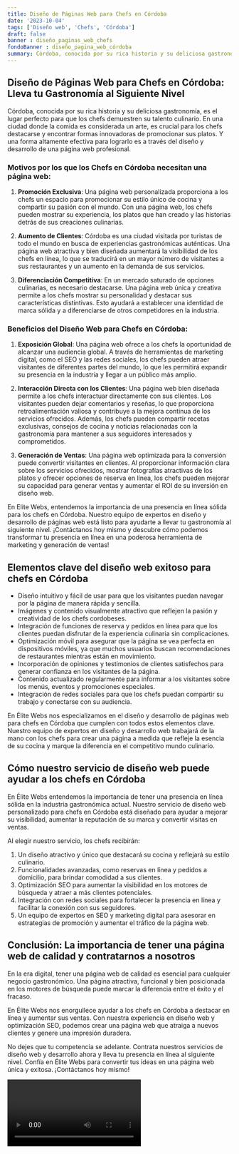 ```yaml
---
title: Diseño de Páginas Web para Chefs en Córdoba
date: '2023-10-04'
tags: ['Diseño web', 'Chefs', 'Córdoba']
draft: false
banner : diseño_paginas_web_chefs
fondoBanner : diseño_pagina_web_córdoba
summary: Córdoba, conocida por su rica historia y su deliciosa gastronomía, es el lugar perfecto para que los chefs demuestren su talento culinario. En una ciudad donde la comida es considerada un arte, es crucial para los chefs destacarse y encontrar formas innovadoras de promocionar sus platos. Y una forma altamente efectiva para lograrlo es a través del diseño y desarrollo de una página web profesional. 
---
```


## Diseño de Páginas Web para Chefs en Córdoba: Lleva tu Gastronomía al Siguiente Nivel

Córdoba, conocida por su rica historia y su deliciosa gastronomía, es el lugar perfecto para que los chefs demuestren su talento culinario. En una ciudad donde la comida es considerada un arte, es crucial para los chefs destacarse y encontrar formas innovadoras de promocionar sus platos. Y una forma altamente efectiva para lograrlo es a través del diseño y desarrollo de una página web profesional. 

### Motivos por los que los Chefs en Córdoba necesitan una página web:

1. **Promoción Exclusiva**: Una página web personalizada proporciona a los chefs un espacio para promocionar su estilo único de cocina y compartir su pasión con el mundo. Con una página web, los chefs pueden mostrar su experiencia, los platos que han creado y las historias detrás de sus creaciones culinarias.

2. **Aumento de Clientes**: Córdoba es una ciudad visitada por turistas de todo el mundo en busca de experiencias gastronómicas auténticas. Una página web atractiva y bien diseñada aumentará la visibilidad de los chefs en línea, lo que se traducirá en un mayor número de visitantes a sus restaurantes y un aumento en la demanda de sus servicios.

3. **Diferenciación Competitiva**: En un mercado saturado de opciones culinarias, es necesario destacarse. Una página web única y creativa permite a los chefs mostrar su personalidad y destacar sus características distintivas. Esto ayudará a establecer una identidad de marca sólida y a diferenciarse de otros competidores en la industria.

### Beneficios del Diseño Web para Chefs en Córdoba:

1. **Exposición Global**: Una página web ofrece a los chefs la oportunidad de alcanzar una audiencia global. A través de herramientas de marketing digital, como el SEO y las redes sociales, los chefs pueden atraer visitantes de diferentes partes del mundo, lo que les permitirá expandir su presencia en la industria y llegar a un público más amplio.

2. **Interacción Directa con los Clientes**: Una página web bien diseñada permite a los chefs interactuar directamente con sus clientes. Los visitantes pueden dejar comentarios y reseñas, lo que proporciona retroalimentación valiosa y contribuye a la mejora continua de los servicios ofrecidos. Además, los chefs pueden compartir recetas exclusivas, consejos de cocina y noticias relacionadas con la gastronomía para mantener a sus seguidores interesados y comprometidos.

3. **Generación de Ventas**: Una página web optimizada para la conversión puede convertir visitantes en clientes. Al proporcionar información clara sobre los servicios ofrecidos, mostrar fotografías atractivas de los platos y ofrecer opciones de reserva en línea, los chefs pueden mejorar su capacidad para generar ventas y aumentar el ROI de su inversión en diseño web.

En Elite Webs, entendemos la importancia de una presencia en línea sólida para los chefs en Córdoba. Nuestro equipo de expertos en diseño y desarrollo de páginas web está listo para ayudarte a llevar tu gastronomía al siguiente nivel. ¡Contáctanos hoy mismo y descubre cómo podemos transformar tu presencia en línea en una poderosa herramienta de marketing y generación de ventas!

<GifSeo />

<Cta />

## Elementos clave del diseño web exitoso para chefs en Córdoba

- Diseño intuitivo y fácil de usar para que los visitantes puedan navegar por la página de manera rápida y sencilla.
- Imágenes y contenido visualmente atractivo que reflejen la pasión y creatividad de los chefs cordobeses.
- Integración de funciones de reserva y pedidos en línea para que los clientes puedan disfrutar de la experiencia culinaria sin complicaciones.
- Optimización móvil para asegurar que la página se vea perfecta en dispositivos móviles, ya que muchos usuarios buscan recomendaciones de restaurantes mientras están en movimiento.
- Incorporación de opiniones y testimonios de clientes satisfechos para generar confianza en los visitantes de la página.
- Contenido actualizado regularmente para informar a los visitantes sobre los menús, eventos y promociones especiales.
- Integración de redes sociales para que los chefs puedan compartir su trabajo y conectarse con su audiencia.

En Élite Webs nos especializamos en el diseño y desarrollo de páginas web para chefs en Córdoba que cumplen con todos estos elementos clave. Nuestro equipo de expertos en diseño y desarrollo web trabajará de la mano con los chefs para crear una página a medida que refleje la esencia de su cocina y marque la diferencia en el competitivo mundo culinario.

## Cómo nuestro servicio de diseño web puede ayudar a los chefs en Córdoba

En Élite Webs entendemos la importancia de tener una presencia en línea sólida en la industria gastronómica actual. Nuestro servicio de diseño web personalizado para chefs en Córdoba está diseñado para ayudar a mejorar su visibilidad, aumentar la reputación de su marca y convertir visitas en ventas.

Al elegir nuestro servicio, los chefs recibirán:

1. Un diseño atractivo y único que destacará su cocina y reflejará su estilo culinario.
2. Funcionalidades avanzadas, como reservas en línea y pedidos a domicilio, para brindar comodidad a sus clientes.
3. Optimización SEO para aumentar la visibilidad en los motores de búsqueda y atraer a más clientes potenciales.
4. Integración con redes sociales para fortalecer la presencia en línea y facilitar la conexión con sus seguidores.
5. Un equipo de expertos en SEO y marketing digital para asesorar en estrategias de promoción y aumentar el tráfico de la página web.

## Conclusión: La importancia de tener una página web de calidad y contratarnos a nosotros

En la era digital, tener una página web de calidad es esencial para cualquier negocio gastronómico. Una página atractiva, funcional y bien posicionada en los motores de búsqueda puede marcar la diferencia entre el éxito y el fracaso.

En Élite Webs nos enorgullece ayudar a los chefs en Córdoba a destacar en línea y aumentar sus ventas. Con nuestra experiencia en diseño web y optimización SEO, podemos crear una página web que atraiga a nuevos clientes y genere una impresión duradera.

No dejes que tu competencia se adelante. Contrata nuestros servicios de diseño web y desarrollo ahora y lleva tu presencia en línea al siguiente nivel. Confía en Élite Webs para convertir tus ideas en una página web única y exitosa. ¡Contáctanos hoy mismo!

<Video />

<CtaBot job='Chefs' city='Córdoba'/>

<Gmaps query='Córdoba+españa+maps' />